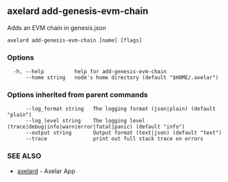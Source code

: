## axelard add-genesis-evm-chain

Adds an EVM chain in genesis.json

```
axelard add-genesis-evm-chain [name] [flags]
```

### Options

```
  -h, --help          help for add-genesis-evm-chain
      --home string   node's home directory (default "$HOME/.axelar")
```

### Options inherited from parent commands

```
      --log_format string   The logging format (json|plain) (default "plain")
      --log_level string    The logging level (trace|debug|info|warn|error|fatal|panic) (default "info")
      --output string       Output format (text|json) (default "text")
      --trace               print out full stack trace on errors
```

### SEE ALSO

- [axelard](/cli-docs/v0_32_0/axelard) - Axelar App
